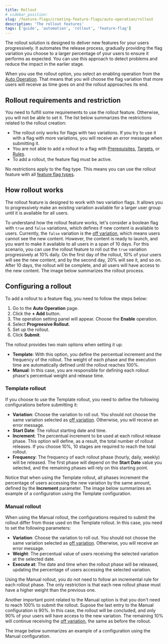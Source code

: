 ```yaml
---
title: Rollout
# sidebar_position:
slug: /feature-flags/creating-feature-flags/auto-operation/rollout
description: 'The rollout features'
tags: ['guide', 'automation', 'rollout', 'feature-flag']
---
```



The rollout solution is designed to deliver new features for your users progressively. It automates the release process, gradually providing the flag variation you choose to a larger percentage of your users to ensure it performs as expected. You can use this approach to detect problems and reduce the impact in the earlier stage.

When you use the rollout option, you select an enabling operation from the [Auto Operation](/feature-flags/creating-feature-flags/auto-operation). That means that you will choose the flag variation that more users will receive as time goes on and the rollout approaches its end.

## Rollout requirements and restriction

You need to fulfill some requirements to use the rollout feature. Otherwise, you will not be able to set it. The list below summarizes the restrictions related to the rollout creation:

- The rollout only works for flags with two variations. If you try to use it with a flag with more variations, you will receive an error message when submitting it.
- You are not able to add a rollout to a flag with [Prerequisites](/feature-flags/creating-feature-flags/targeting#prerequisites), [Targets](/feature-flags/creating-feature-flags/targeting#targeting), or [Rules](/feature-flags/creating-feature-flags/targeting#rollout-percentage).
- To add a rollout, the feature flag must be active.

No restrictions apply to the flag type. This means you can use the rollout feature with all [feature flag types](/feature-flags/creating-feature-flags/create-feature-flag#feature-flags-types).

## How rollout works

The rollout feature is designed to work with two variation flags. It allows you to progressively make an existing variation available for a larger user group until it is available for all users. 

To understand how the rollout feature works, let's consider a boolean flag with `true` and `false` variations, which defines if new content is available to users. Currently, the `false` variation is the [off variation](/feature-flags/creating-feature-flags/targeting#the-targeting-page), which means users cannot see the new content. However, the content is ready to launch, and you want to make it available to all users in a span of 10 days. For this scenario, you can use the rollout feature to roll out the `true` variation progressively at 10% daily. On the first day of the rollout, 10% of your users will see the new content, and by the second day, 20% will see it, and so on. After 10 days, the rollout will be complete, and all users will have access to the new content. The image below summarizes the rollout process.

<CenteredImg
  imgURL="img/feature-flags/auto-ops-rules/rollout.png"
  alt="Rollout example"
  wSize="550px"
  borderWidth="1px"
/>

## Configuring a rollout

To add a rollout to a feature flag, you need to follow the steps below:

1. Go to the **Auto Operation** page.
2. Click the **+ Add** button.
3. The operation setting panel will appear. Choose the **Enable** operation.
4. Select **Progreesive Rollout**.
5. Set up the rollout.
6. Click **Submit**. 

The rollout provides two main options when setting it up:

- **Template**: With this option, you define the percentual increment and the frequency of the rollout. The weight of each phase and the execution time are automatically defined until the rollout reaches 100%.
- **Manual**: In this case, you are responsible for defining each rollout phase's percentual weight and release time.

### Template rollout

If you choose to use the Template rollout, you need to define the following configurations before submitting it:

- **Variation**: Choose the variation to roll out. You should not choose the same variation selected as [off variation](/feature-flags/creating-feature-flags/targeting#the-targeting-page). Otherwise, you will receive an error message.
- **Start Date**: The rollout starting date and time. 
- **Increment**: The percentual increment to be used at each rollout release phase. This option will define, as a result, the total number of rollout releases. If you choose 10%, 10 stages are required to reach the total rollout.
- **Frequency**: The frequency of each rollout phase (hourly, daily, weekly) will be released. The first phase will depend on the **Start Date** value you selected, and the remaining phases will rely on this starting point. 

Notice that when using the Template rollout, all phases increment the percentage of users accessing the new variation by the same amount, defined by the **Increment** parameter. The image below summarizes an example of a configuration using the Template configuration.

<CenteredImg
  imgURL="img/feature-flags/auto-ops-rules/template-rollout.png"
  alt="Template rollout"
  wSize="400px"
  borderWidth="1px"
/>

### Manual rollout

When using the Manual rollout, the configurations required to submit the rollout differ from those used on the Template rollout. In this case, you need to set the following parameters:

- **Variation**: Choose the variation to roll out. You should not choose the same variation selected as [off variation](/feature-flags/creating-feature-flags/targeting#the-targeting-page). Otherwise, you will receive an error message.
- **Weight**: The percentual value of users receiving the selected variation at the selected date. 
- **Execute at**: The date and time when the rollout phase will be released, updating the percentage of users accessing the selected variation.

Using the Manual rollout, you do not need to follow an incremental rule for each rollout phase. The only restriction is that each new rollout phase must have a higher weight than the previous one. 

Another important point related to the Manual option is that you don't need to reach 100% to submit the rollout. Supose the last entry to the Manual configuration is 90%. In this case, the rollout will be concluded, and only 90% of your users will have access to the new variation. The remaining 10% will continue receiving the [off variation](/feature-flags/creating-feature-flags/targeting#the-targeting-page), the same as before the rollout.

The image below summarizes an example of a configuration using the Manual configuration.

<CenteredImg
  imgURL="img/feature-flags/auto-ops-rules/manual-rollout.png"
  alt="Template rollout"
  wSize="400px"
  borderWidth="1px"
/>
